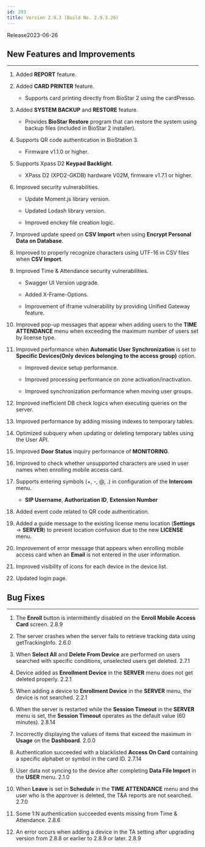 ```yaml
---
id: 293
title: Version 2.9.3 (Build No. 2.9.3.26)
---
```


Release<Separator/>2023-06-26

## New Features and Improvements

---

1. Added **REPORT** feature.

1. Added **CARD PRINTER** feature.

    * Supports card printing directly from BioStar 2 using the cardPresso.

1. Added **SYSTEM BACKUP** and **RESTORE** feature.

    * Provides **BioStar Restore** program that can restore the system using backup files (included in BioStar 2 installer).

1. Supports QR code authentication in BioStation 3.

    * Firmware v1.1.0 or higher.

1. Supports Xpass D2 **Keypad Backlight**.

    * XPass D2 (XPD2-GKDB) hardware V02M, firmware v1.7.1 or higher.

1. Improved security vulnerabilities.

    * Update Moment.js library version.

    * Updated Lodash library version.

    * Improved enckey file creation logic.

1. Improved update speed on **CSV Import** when using **Encrypt Personal Data on Database**.

1. Improved to properly recognize characters using UTF-16 in CSV files when **CSV Import**.

1. Improved Time & Attendance security vulnerabilities.

    * Swagger UI Version upgrade.

    * Added X-Frame-Options.

    * Improvement of iframe vulnerability by providing Unified Gateway feature.

1. Improved pop-up messages that appear when adding users to the **TIME ATTENDANCE** menu when exceeding the maximum number of users set by license type.

1. Improved performance when **Automatic User Synchronization** is set to **Specific Devices(Only devices belonging to the access group)** option.

    * Improved device setup performance.

    * Improved processing performance on zone activation/inactivation.

    * Improved synchronization performance when moving user groups.

1. Improved inefficient DB check logics when executing queries on the server.

1. Improved performance by adding missing indexes to temporary tables.

1. Optimized subquery when updating or deleting temporary tables using the User API.

1. Improved **Door Status** inquiry performance of **MONITORING**.

1. Improved to check whether unsupported characters are used in user names when enrolling mobile access card.

1. Supports entering symbols (+, -, @, .) in configuration of the **Intercom** menu.

    * **SIP Username**, **Authorization ID**, **Extension Number**

1. Added event code related to QR code authentication.

1. Added a guide message to the existing license menu location (**Settings** → **SERVER**) to prevent location confusion due to the new **LICENSE** menu.

1. Improvement of error message that appears when enrolling mobile access card when an **Email** is not entered in the user information.

1. Improved visibility of icons for each device in the device list.

1. Updated login page.

## Bug Fixes

---

<BugLists>

1. The **Enroll** button is intermittently disabled on the **Enroll Mobile Access Card** screen. <Badge>2.8.9</Badge>

1. The server crashes when the server fails to retrieve tracking data using getTrackingInfo. <Badge>2.6.0</Badge>

1. When **Select All** and **Delete From Device** are performed on users searched with specific conditions, unselected users get deleted. <Badge>2.7.1</Badge>

1. Device added as **Enrollment Device** in the **SERVER** menu does not get deleted properly. <Badge>2.2.1</Badge>

1. When adding a device to **Enrollment Device** in the **SERVER** menu, the device is not searched. <Badge>2.2.1</Badge>

1. When the server is restarted while the **Session Timeout** in the **SERVER** menu is set, the **Session Timeout** operates as the default value (60 minutes). <Badge>2.8.14</Badge>

1. Incorrectly displaying the values of items that exceed the maximum in **Usage** on the **Dashboard**. <Badge>2.0.0</Badge>

1. Authentication succeeded with a blacklisted **Access On Card** containing a specific alphabet or symbol in the card ID. <Badge>2.7.14</Badge>

1. User data not syncing to the device after completing **Data File Import** in the **USER** menu. <Badge>2.1.0</Badge>

1. When **Leave** is set in **Schedule** in the **TIME ATTENDANCE** menu and the user who is the approver is deleted, the T&A reports are not searched. <Badge>2.7.0</Badge>

1. Some 1:N authentication succeeded events missing from Time & Attendance. <Badge>2.8.6</Badge>

1. An error occurs when adding a device in the TA setting after upgrading version from 2.8.8 or earlier to 2.8.9 or later. <Badge>2.8.9</Badge>

</BugLists>